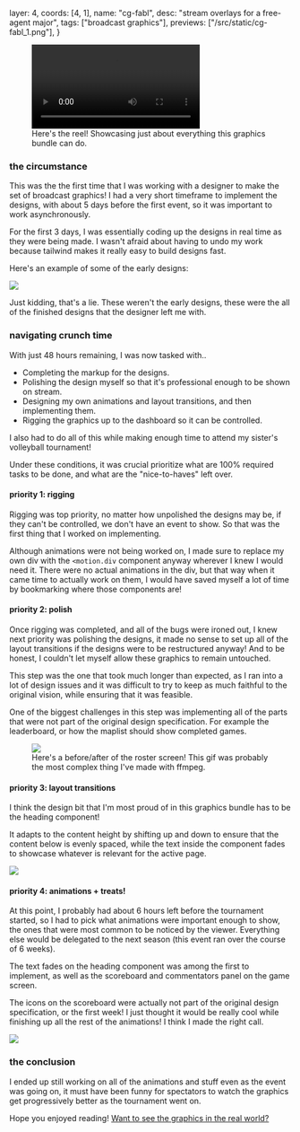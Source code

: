   layer: 4,
  coords: [4, 1],
  name: "cg-fabl",
  desc: "stream overlays for a free-agent major",
  tags: ["broadcast graphics"],
  previews: ["/src/static/cg-fabl_1.png"],
}

<figure>
  <video controls>
    <source src="/src/static/cg-fabl_2.mp4" type="video/mp4" />
  </video>
  <figcaption>
    Here's the reel! Showcasing just about everything this graphics bundle can
    do.
  </figcaption>
</figure>

### the circumstance

This was the the first time that I was working with a designer to make the set of
broadcast graphics! I had a very short timeframe to implement the designs, with about
5 days before the first event, so it was important to work asynchronously.

For the first 3 days, I was essentially coding up the designs in real time as they were being made. I wasn't afraid about having to undo my work because tailwind makes it really easy to build designs fast.

Here's an example of some of the early designs:

![](/src/static/cg-fabl_3.png)

Just kidding, that's a lie. These weren't the early designs, these were the all of the finished designs that the designer left me with.

### navigating crunch time

With just 48 hours remaining, I was now tasked with..

- Completing the markup for the designs.
- Polishing the design myself so that it's professional enough to be shown on stream.
- Designing my own animations and layout transitions, and then implementing them.
- Rigging the graphics up to the dashboard so it can be controlled.

I also had to do all of this while making enough time to attend my sister's volleyball tournament!

Under these conditions, it was crucial prioritize what are 100% required tasks to be done, and what are the "nice-to-haves" left over.

#### priority 1: rigging

Rigging was top priority, no matter how unpolished the designs may be, if they can't be controlled, we don't have an event to show. So that was the first thing that I worked on implementing.

Although animations were not being worked on, I made sure to replace my own div with the `<motion.div` component anyway wherever I knew I would need it. There were no actual animations in the div, but that way when it came time to actually work on them, I would have saved myself a lot of time by bookmarking where those components are!

#### priority 2: polish

Once rigging was completed, and all of the bugs were ironed out, I knew next priority was polishing the designs, it made no sense to set up all of the layout transitions if the designs were to be restructured anyway! And to be honest, I couldn't let myself allow these graphics to remain untouched.

This step was the one that took much longer than expected, as I ran into a lot of design issues and it was difficult to try to keep as much faithful to the original vision, while ensuring that it was feasible.

One of the biggest challenges in this step was implementing all of the parts that were not part of the original design specification. For example the leaderboard, or how the maplist should show completed games.

<figure>
  <img src="/src/static/cg-fabl_6.gif" />
  <figcaption>
    Here's a before/after of the roster screen! This gif was probably the most
    complex thing I've made with ffmpeg.
  </figcaption>
</figure>

#### priority 3: layout transitions

I think the design bit that I'm most proud of in this graphics bundle has to be the heading component!

It adapts to the content height by shifting up and down to ensure that the content below is evenly spaced, while the text inside the component fades to showcase whatever is relevant for the active page.

![](/src/static/cg-fabl_4.gif)

#### priority 4: animations + treats!

At this point, I probably had about 6 hours left before the tournament started, so I had to pick what animations were important enough to show, the ones that were most common to be noticed by the viewer. Everything else would be delegated to the next season (this event ran over the course of 6 weeks).

The text fades on the heading component was among the first to implement, as well as the scoreboard and commentators panel on the game screen.

The icons on the scoreboard were actually not part of the original design specification, or the first week! I just thought it would be really cool while finishing up all the rest of the animations! I think I made the right call.

![](/src/static/cg-fabl_5.gif)

### the conclusion

I ended up still working on all of the animations and stuff even as the event was going on, it must have been funny for spectators to watch the graphics get progressively better as the tournament went on.

Hope you enjoyed reading!
[Want to see the graphics in the real world?](https://youtu.be/Kz5w3a8Z_tM)
